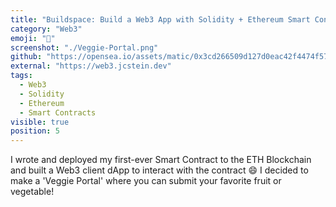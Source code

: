 ```yaml
---
title: "Buildspace: Build a Web3 App with Solidity + Ethereum Smart Contracts | Cohort Ginan | #25"
category: "Web3"
emoji: "🥬"
screenshot: "./Veggie-Portal.png"
github: "https://opensea.io/assets/matic/0x3cd266509d127d0eac42f4474f57d0526804b44e/1984"
external: "https://web3.jcstein.dev"
tags:
  - Web3
  - Solidity
  - Ethereum
  - Smart Contracts
visible: true
position: 5
---
```


I wrote and deployed my first-ever Smart Contract to the ETH Blockchain and built a Web3 client dApp to interact with the contract 😄 I decided to make a 'Veggie Portal' where you can submit your favorite fruit or vegetable!
